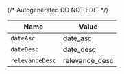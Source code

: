 {/* Autogenerated DO NOT EDIT  */}

| Name            | Value           |
| --------------- | --------------- |
| `dateAsc`       | date_asc        |
| `dateDesc`      | date_desc       |
| `relevanceDesc` | relevance_desc  |

